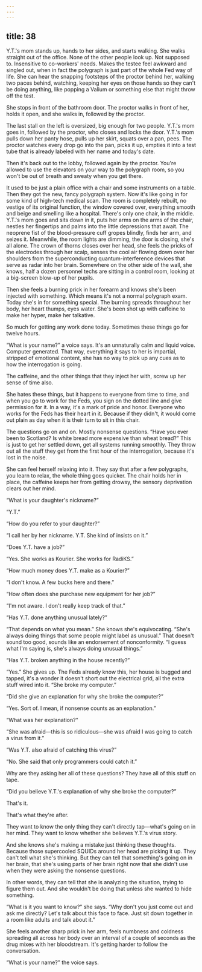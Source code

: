 ```yaml
---
---
---
```

title: 38
---

Y.T.'s mom stands up, hands to her sides, and starts walking. She walks straight out of the office. None of the other people look up. Not supposed to. Insensitive to co-workers' needs. Makes the testee feel awkward and singled out, when in fact the polygraph is just part of the whole Fed way of life. She can hear the snapping footsteps of the proctor behind her, walking two paces behind, watching, keeping her eyes on those hands so they can't be doing anything, like popping a Valium or something else that might throw off the test.

She stops in front of the bathroom door. The proctor walks in front of her, holds it open, and she walks in, followed by the proctor.

The last stall on the left is oversized, big enough for two people. Y.T.'s mom goes in, followed by the proctor, who closes and locks the door. Y.T.'s mom pulls down her panty hose, pulls up her skirt, squats over a pan, pees. The proctor watches every drop go into the pan, picks it up, empties it into a test tube that is already labeled with her name and today's date.

Then it's back out to the lobby, followed again by the proctor. You're allowed to use the elevators on your way to the polygraph room, so you won't be out of breath and sweaty when you get there.

It used to be just a plain office with a chair and some instruments on a table. Then they got the new, fancy polygraph system. Now it's like going in for some kind of high-tech medical scan. The room is completely rebuilt, no vestige of its original function, the window covered over, everything smooth and beige and smelling like a hospital. There's only one chair, in the middle. Y.T.'s mom goes and sits down in it, puts her arms on the arms of the chair, nestles her fingertips and palms into the little depressions that await. The neoprene fist of the blood-pressure cuff gropes blindly, finds her arm, and seizes it. Meanwhile, the room lights are dimming, the door is closing, she's all alone. The crown of thorns closes over her head, she feels the pricks of the electrodes through her scalp, senses the cool air flowing down over her shoulders from the superconducting quantum-interference devices that serve as radar into her brain. Somewhere on the other side of the wall, she knows, half a dozen personnel techs are sitting in a control room, looking at a big-screen blow-up of her pupils.

Then she feels a burning prick in her forearm and knows she's been injected with something. Which means it's not a normal polygraph exam. Today she's in for something special. The burning spreads throughout her body, her heart thumps, eyes water. She's been shot up with caffeine to make her hyper, make her talkative.

So much for getting any work done today. Sometimes these things go for twelve hours.

“What is your name?” a voice says. It's an unnaturally calm and liquid voice. Computer generated. That way, everything it says to her is impartial, stripped of emotional content, she has no way to pick up any cues as to how the interrogation is going.

The caffeine, and the other things that they inject her with, screw up her sense of time also.

She hates these things, but it happens to everyone from time to time, and when you go to work for the Feds, you sign on the dotted line and give permission for it. In a way, it's a mark of pride and honor. Everyone who works for the Feds has their heart in it. Because if they didn't, it would come out plain as day when it is their turn to sit in this chair.

The questions go on and on. Mostly nonsense questions. “Have you ever been to Scotland? Is white bread more expensive than wheat bread?” This is just to get her settled down, get all systems running smoothly. They throw out all the stuff they get from the first hour of the interrogation, because it's lost in the noise.

She can feel herself relaxing into it. They say that after a few polygraphs, you learn to relax, the whole thing goes quicker. The chair holds her in place, the caffeine keeps her from getting drowsy, the sensory deprivation clears out her mind.

“What is your daughter's nickname?”

“Y.T.”

“How do you refer to your daughter?”

“I call her by her nickname. Y.T. She kind of insists on it.”

“Does Y.T. have a job?”

“Yes. She works as Kourier. She works for RadiKS.”

“How much money does Y.T. make as a Kourier?”

“I don't know. A few bucks here and there.”

“How often does she purchase new equipment for her job?”

“I'm not aware. I don't really keep track of that.”

“Has Y.T. done anything unusual lately?”

“That depends on what you mean.” She knows she's equivocating. “She's always doing things that some people might label as unusual.” That doesn't sound too good, sounds like an endorsement of nonconformity. “I guess what I'm saying is, she's always doing unusual things.”

“Has Y.T. broken anything in the house recently?”

“Yes.” She gives up. The Feds already know this, her house is bugged and tapped, it's a wonder it doesn't short out the electrical grid, all the extra stuff wired into it. “She broke my computer.”

“Did she give an explanation for why she broke the computer?”

“Yes. Sort of. I mean, if nonsense counts as an explanation.”

“What was her explanation?”

“She was afraid—this is so ridiculous—she was afraid I was going to catch a virus from it.”

“Was Y.T. also afraid of catching this virus?”

“No. She said that only programmers could catch it.”

Why are they asking her all of these questions? They have all of this stuff on tape.

“Did you believe Y.T.'s explanation of why she broke the computer?”

That's it.

That's what they're after.

They want to know the only thing they can't directly tap—what's going on in her mind. They want to know whether she believes Y.T.'s virus story.

And she knows she's making a mistake just thinking these thoughts. Because those supercooled SQUIDs around her head are picking it up. They can't tell what she's thinking. But they can tell that something's going on in her brain, that she's using parts of her brain right now that she didn't use when they were asking the nonsense questions.

In other words, they can tell that she is analyzing the situation, trying to figure them out. And she wouldn't be doing that unless she wanted to hide something.

“What is it you want to know?” she says. “Why don't you just come out and ask me directly? Let's talk about this face to face. Just sit down together in a room like adults and talk about it.”

She feels another sharp prick in her arm, feels numbness and coldness spreading all across her body over an interval of a couple of seconds as the drug mixes with her bloodstream. It's getting harder to follow the conversation.

“What is your name?” the voice says.